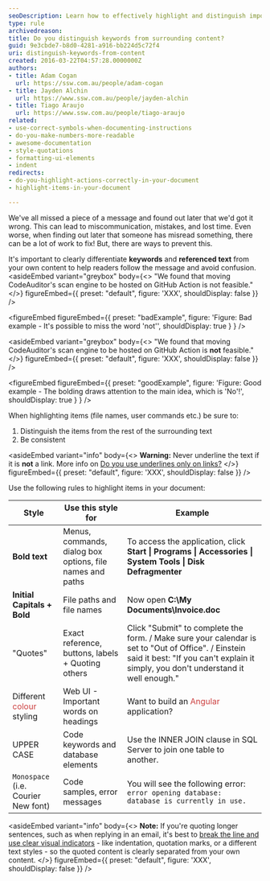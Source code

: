 ```yaml
---
seoDescription: Learn how to effectively highlight and distinguish important keywords and referenced text in your documentation to ensure clarity and prevent misinterpretation.
type: rule
archivedreason:
title: Do you distinguish keywords from surrounding content?
guid: 9e3cbde7-b8d0-4281-a916-bb224d5c72f4
uri: distinguish-keywords-from-content
created: 2016-03-22T04:57:28.0000000Z
authors:
- title: Adam Cogan
  url: https://ssw.com.au/people/adam-cogan
- title: Jayden Alchin
  url: https://www.ssw.com.au/people/jayden-alchin
- title: Tiago Araujo
  url: https://www.ssw.com.au/people/tiago-araujo
related:
- use-correct-symbols-when-documenting-instructions
- do-you-make-numbers-more-readable
- awesome-documentation
- style-quotations
- formatting-ui-elements
- indent
redirects:
- do-you-highlight-actions-correctly-in-your-document
- highlight-items-in-your-document

---
```


We've all missed a piece of a message and found out later that we'd got it wrong. This can lead to miscommunication, mistakes, and lost time. Even worse, when finding out later that someone has misread something, there can be a lot of work to fix! But, there are ways to prevent this.

It's important to clearly differentiate **keywords** and **referenced text** from your own content to help readers follow the message and avoid confusion.
<asideEmbed
  variant="greybox"
  body={<>
    "We found that moving CodeAuditor's scan engine to be hosted on GitHub Action is not feasible."
  </>}
  figureEmbed={{
    preset: "default",
    figure: 'XXX',
    shouldDisplay: false
  }}
/>

<figureEmbed figureEmbed={{
  preset: "badExample",
  figure: 'Figure: Bad example - It\'s possible to miss the word \'not\'',
  shouldDisplay: true
} } />


<asideEmbed
  variant="greybox"
  body={<>
    "We found that moving CodeAuditor's scan engine to be hosted on GitHub Action is **not** feasible."
  </>}
  figureEmbed={{
    preset: "default",
    figure: 'XXX',
    shouldDisplay: false
  }}
/>

<figureEmbed figureEmbed={{
  preset: "goodExample",
  figure: 'Figure: Good example - The bolding draws attention to the main idea, which is \'No\'!',
  shouldDisplay: true
} } />


When highlighting items (file names, user commands etc.) be sure to:

1. Distinguish the items from the rest of the surrounding text
2. Be consistent

<asideEmbed
  variant="info"
  body={<>
    **Warning:** Never underline the text if it is **not** a link. More info on [Do you use underlines only on links?](/do-you-use-underlines-only-on-links)
  </>}
  figureEmbed={{
    preset: "default",
    figure: 'XXX',
    shouldDisplay: false
  }}
/>

Use the following rules to highlight items in your document:

| Style | Use this style for | Example |
| --- | --- | --- |
| **Bold text**  | Menus, commands, dialog box options, file names and paths | To access the application, click  **Start \| Programs \| Accessories \| System Tools \| Disk Defragmenter**  |
| **Initial Capitals + Bold**  | File paths and file names |  Now open  **C:\My Documents\Invoice.doc**  |
| "Quotes" |  Exact reference, buttons, labels + Quoting others | Click "Submit" to complete the form. / Make sure your calendar is set to "Out of Office". / Einstein said it best: "If you can't explain it simply, you don't understand it well enough." |
| Different <span style="color:#cc4141">colour</span> styling | Web UI - Important words on headings | Want to build an <span style="color:#cc4141">Angular</span> application? |
| UPPER CASE | Code keywords and database elements | Use the INNER JOIN clause in SQL Server to join one table to another. |
| `Monospace` (i.e. Courier New font) | Code samples, error messages | You will see the following error: `error opening database: database is currently in use.` |

<asideEmbed
  variant="info"
  body={<>
    **Note:** If you're quoting longer sentences, such as when replying in an email, it's best to [break the line and use clear visual indicators](/style-quotations) - like indentation, quotation marks, or a different text styles - so the quoted content is clearly separated from your own content.
  </>}
  figureEmbed={{
    preset: "default",
    figure: 'XXX',
    shouldDisplay: false
  }}
/>